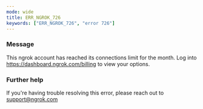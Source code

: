 ```yaml
---
mode: wide
title: ERR_NGROK_726
keywords: ["ERR_NGROK_726", "error 726"]
---
```



### Message

This ngrok account has reached its connections limit for the month. Log into https://dashboard.ngrok.com/billing to view your options.

<ErrorDetails />

### Further help

If you're having trouble resolving this error, please reach out to [support@ngrok.com](mailto:support@ngrok.com?subject=Help%20with%20ERR_NGROK_726)
